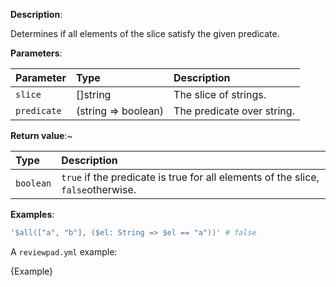
**Description**:

Determines if all elements of the slice satisfy the given predicate.

**Parameters**:

| Parameter   | Type                | Description                |
| :---------- | :------------------ | :------------------------- |
| `slice`     | \[]string           | The slice of strings.      |
| `predicate` | (string => boolean) | The predicate over string. |

**Return value**:~

| Type      | Description                                                                      |
| :-------- | :------------------------------------------------------------------------------- |
| `boolean` | `true` if the predicate is true for all elements of the slice, `false`otherwise. |

**Examples**:

```yml
'$all(["a", "b"], ($el: String => $el == "a"))' # false
```

A `reviewpad.yml` example:

<CodeBlock language="yml">{Example}</CodeBlock>
